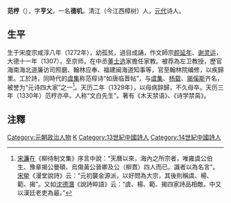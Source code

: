 '''范梈'''（{{bd|1272年||1330年||catIdx=F范}}），字'''亨父'''，一名'''德机'''，清江（今江西樟树）人，[[元代|元代]]诗人。

== 生平 ==
生于宋度宗咸淳八年（1272年），幼孤贫，過目成誦，作文師宗[[颜延年|颜延年]]、[[谢灵运|谢灵运]]，大德十一年（1307），至京师，在中丞[[董士选|董士选]]家擔任家教。被荐為左卫教授，歷官海南海北道廉访司照磨、翰林应奉、福建闽海道知事等，官至翰林院编修，以疾歸里。工於詩，同時代的[[虞集|虞集]]称范椁诗“如唐临晋帖”，与[[虞集|虞集]]、[[杨载|杨载]]、[[揭傒斯|揭傒斯]]齐名，被誉为“元诗四大家”之一<ref>[[宋濂|宋濂]]在《柳待制文集》序言中說：“天曆以來，海內之所宗者，唯雍虞公伯生、豫章揭公曼碩、烏傷黃公晉卿及公（柳貫）四人而已。識者以為名言”。[[宋犖|宋犖]]《漫堂說詩》云：“元初襲金源派，以好問為大宗，其後則稱虞、楊、範、揭”。又如[[沈德潛|沈德潛]]《說詩晬語》云：“虞、楊、範、揭四家詩品相敵。中又以漢廷老吏為最。”</ref>。天历二年（1329年），以母病辞歸，不久母卒。天历三年（1330年）范梈亦卒。人称“文白先生”。著有《木天禁语》、《诗学禁脔》。

==注釋==
{{reflist}}

{{並稱|元詩四大家|[[虞集|虞集]] - [[楊載|楊載]] - [[范梈|范梈]] - [[揭傒斯|揭傒斯]]}}
{{DEFAULTSORT:Fan范}}
[[Category:元朝政治人物|Category:元朝政治人物]]
[[Category:范姓|K]]
[[Category:13世紀中國詩人|Category:13世紀中國詩人]]
[[Category:14世紀中國詩人|Category:14世紀中國詩人]]